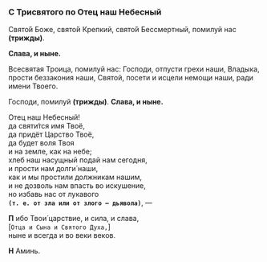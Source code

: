 ### С Трисвятого по Отец наш Небесный

Свято́й Боже, свято́й Крепкий, свято́й Бессмертный, помилуй нас **(трижды)**.

**Слава, и ныне.**

Всесвятая Троица, помилуй нас: Господи, отпусти грехи наши, Владыка, прости беззакония наши, Святой, посети и исцели немощи наши, ради имени Твоего.

Господи, помилуй **(трижды)**. **Слава, и ныне.**

Отец наш Небесный!  
да святи́тся имя Твоё,  
да придёт Царство Твоё,  
да будет воля Твоя  
и на земле, как на небе;  
хлеб наш насущный подай нам сегодня,  
и прости нам долги́ наши,  
как и мы простили должникам нашим,  
и не дозволь нам впасть во искушение,  
но избавь нас от лукавого  
**`(т. е. от зла или от злого — дьявола)`**, —

**П** ибо Твои́ царствие, и сила, и слава,  
<R>[</R>`Отца и Сына и Святого Духа,`<R>]</R>  
ныне и всегда и во веки веков.

**Н** Аминь.
